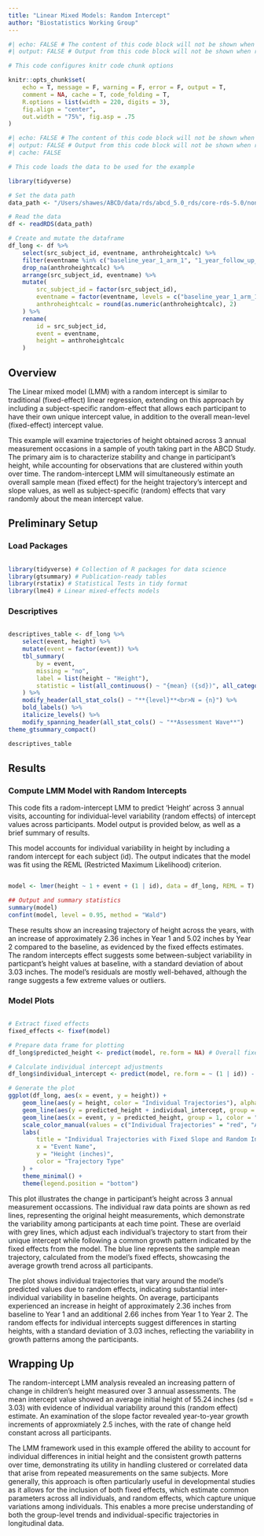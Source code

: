 ```yaml
---
title: "Linear Mixed Models: Random Intercept"
author: "Biostatistics Working Group"
---
```


```r
#| echo: FALSE # The content of this code block will not be shown when rendered
#| output: FALSE # Output from this code block will not be shown when rendered

# This code configures knitr code chunk options

knitr::opts_chunk$set(
    echo = T, message = F, warning = F, error = F, output = T,
    comment = NA, cache = T, code_folding = T,
    R.options = list(width = 220, digits = 3),
    fig.align = "center",
    out.width = "75%", fig.asp = .75
)
```

```r
#| echo: FALSE # The content of this code block will not be shown when rendered
#| output: FALSE # Output from this code block will not be shown when rendered
#| cache: FALSE

# This code loads the data to be used for the example

library(tidyverse)

# Set the data path
data_path <- "/Users/shawes/ABCD/data/rds/abcd_5.0_rds/core-rds-5.0/non-imaging_excluding_nt_5.0.rds"

# Read the data
df <- readRDS(data_path)

# Create and mutate the dataframe
df_long <- df %>%
    select(src_subject_id, eventname, anthroheightcalc) %>%
    filter(eventname %in% c("baseline_year_1_arm_1", "1_year_follow_up_y_arm_1", "2_year_follow_up_y_arm_1")) %>%
    drop_na(anthroheightcalc) %>%
    arrange(src_subject_id, eventname) %>%
    mutate(
        src_subject_id = factor(src_subject_id),
        eventname = factor(eventname, levels = c("baseline_year_1_arm_1", "1_year_follow_up_y_arm_1", "2_year_follow_up_y_arm_1"), labels = c("Baseline", "Year_1", "Year_2")),
        anthroheightcalc = round(as.numeric(anthroheightcalc), 2)
    ) %>%
    rename(
        id = src_subject_id,
        event = eventname,
        height = anthroheightcalc
    )

```

## Overview
The Linear mixed model (LMM) with a random intercept is similar to traditional (fixed-effect) linear regression, extending on this approach by including a subject-specific random-effect that allows each participant to have their own unique intercept value, in addition to the overall mean-level (fixed-effect) intercept value.

This example will examine trajectories of height obtained across 3 annual measurement occasions in a sample of youth taking part in the ABCD Study. The primary aim is to characterize stability and change in participant's height, while accounting for observations that are clustered within youth over time. The random-intercept LMM will simultaneously estimate an overall sample mean (fixed effect) for the height trajectory's intercept and slope values, as well as subject-specific (random) effects that vary randomly about the mean intercept value.

## Preliminary Setup
### Load Packages
```r

library(tidyverse) # Collection of R packages for data science
library(gtsummary) # Publication-ready tables
library(rstatix) # Statistical Tests in tidy format
library(lme4) # Linear mixed-effects models
```

### Descriptives
```r

descriptives_table <- df_long %>%
    select(event, height) %>%
    mutate(event = factor(event)) %>%
    tbl_summary(
        by = event,
        missing = "no",
        label = list(height ~ "Height"),
        statistic = list(all_continuous() ~ "{mean} ({sd})", all_categorical() ~ "{p}%"),
    ) %>%
    modify_header(all_stat_cols() ~ "**{level}**<br>N = {n}") %>%
    bold_labels() %>%
    italicize_levels() %>%
    modify_spanning_header(all_stat_cols() ~ "**Assessment Wave**")
theme_gtsummary_compact()

descriptives_table

```

## Results
### Compute LMM Model with Random Intercepts
This code fits a radom-intercept LMM to predict 'Height' across 3 annual visits, accounting for individual-level variability (random effects) of intercept values across participants. Model output is provided below, as well as a brief summary of results.

This model accounts for individual variability in height by including a random intercept for each subject (id). The output indicates that the model was fit using the REML (Restricted Maximum Likelihood) criterion. 

```r

model <- lmer(height ~ 1 + event + (1 | id), data = df_long, REML = T)

## Output and summary statistics
summary(model)
confint(model, level = 0.95, method = "Wald")

```

These results show an increasing trajectory of height across the years, with an increase of approximately 2.36 inches in Year 1 and 5.02 inches by Year 2 compared to the baseline, as evidenced by the fixed effects estimates. The random intercepts effect suggests some between-subject variability in particpant's height values at baseline, with a standard deviation of about 3.03 inches. The model's residuals are mostly well-behaved, although the range suggests a few extreme values or outliers.

### Model Plots
```r

# Extract fixed effects
fixed_effects <- fixef(model)

# Prepare data frame for plotting
df_long$predicted_height <- predict(model, re.form = NA) # Overall fixed effect predictions

# Calculate individual intercept adjustments
df_long$individual_intercept <- predict(model, re.form = ~ (1 | id)) - fixed_effects[1]

# Generate the plot
ggplot(df_long, aes(x = event, y = height)) +
    geom_line(aes(y = height, color = "Individual Trajectories"), alpha = 0.3) +
    geom_line(aes(y = predicted_height + individual_intercept, group = id, color = "Adjusted Individual Trajectories"), alpha = 0.7) +
    geom_line(aes(x = event, y = predicted_height, group = 1, color = "Sample Mean Trajectory"), size = 1.5) +
    scale_color_manual(values = c("Individual Trajectories" = "red", "Adjusted Individual Trajectories" = "grey", "Sample Mean Trajectory" = "blue")) +
    labs(
        title = "Individual Trajectories with Fixed Slope and Random Intercepts",
        x = "Event Name",
        y = "Height (inches)",
        color = "Trajectory Type"
    ) +
    theme_minimal() +
    theme(legend.position = "bottom")

```

This plot illustrates the change in participant's height across 3 annual measurement occassions. The individual raw data points are shown as red lines, representing the original height measurements, which demonstrate the variability among participants at each time point. These are overlaid with grey lines, which adjust each individual's trajectory to start from their unique intercept while following a common growth pattern indicated by the fixed effects from the model. The blue line represents the sample mean trajectory, calculated from the model's fixed effects, showcasing the average growth trend across all participants. 

The plot shows individual trajectories that vary around the model's predicted values due to random effects, indicating substantial inter-individual variability in baseline heights. On average, participants experienced an increase in height of approximately 2.36 inches from baseline to Year 1 and an additional 2.66 inches from Year 1 to Year 2. The random effects for individual intercepts suggest differences in starting heights, with a standard deviation of 3.03 inches, reflecting the variability in growth patterns among the participants.

## Wrapping Up
The random-intercept LMM analysis revealed an increasing pattern of change in children's height measured over 3 annual assessments. The mean intercept value showed an average initial height of 55.24 inches (sd = 3.03) with evidence of individual variability around this (random effect) estimate. An examination of the slope factor revealed year-to-year growth increments of approxmiately 2.5 inches, with the rate of change held constant across all participants. 

The LMM framework used in this example offered the ability to account for individual differences in initial height and the consistent growth patterns over time, demonstrating its utility in handling clustered or correlated data that arise from repeated measurements on the same subjects. More generally, this approach is often particularly useful in developmental studies as it allows for the inclusion of both fixed effects, which estimate common parameters across all individuals, and random effects, which capture unique variations among individuals. This enables a more precise understanding of both the group-level trends and individual-specific trajectories in longitudinal data.


